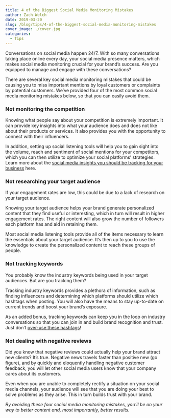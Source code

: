 ```yaml
---
title: 4 of the Biggest Social Media Monitoring Mistakes
author: Zach Welch
date: 2019-03-20
slug: /blog/tips/4-of-the-biggest-social-media-monitoring-mistakes
cover_image: ./cover.jpg
categories:
  - Tips
---
```


Conversations on social media happen 24/7. With so many conversations taking place online every day, your social media presence matters, which makes social media monitoring crucial for your brand’s success. Are you equipped to manage and engage with these conversations?

There are several key social media monitoring mistakes that could be causing you to miss important mentions by loyal customers or complaints by potential customers. We’ve provided four of the most common social media monitoring mistakes below, so that you can easily avoid them.

### Not monitoring the competition

Knowing what people say about your competition is extremely important. It can provide key insights into what your audience does and does not like about their products or services. It also provides you with the opportunity to connect with their influencers.

In addition, setting up social listening tools will help you to gain sight into the volume, reach and sentiment of social mentions for your competitors, which you can then utilize to optimize your social platforms’ strategies. Learn more about the [social media insights you should be tracking for your business][1] here.

### Not researching your target audience

If your engagement rates are low, this could be due to a lack of research on your target audience.

Knowing your target audience helps your brand generate personalized content that they find useful or interesting, which in turn will result in higher engagement rates. The right content will also grow the number of followers each platform has and aid in retaining them.

Most social media listening tools provide all of the items necessary to learn the essentials about your target audience. It’s then up to you to use the knowledge to create the personalized content to reach these groups of people.

### Not tracking keywords

You probably know the industry keywords being used in your target audiences. But are you tracking them?

Tracking industry keywords provides a plethora of information, such as finding influencers and determining which platforms should utilize which hashtags when posting. You will also have the means to stay up-to-date on current trends and boost your brand’s exposure.

As an added bonus, tracking keywords can keep you in the loop on industry conversations so that you can join in and build brand recognition and trust. Just don’t [over-use these hashtags][2]!

### Not dealing with negative reviews

Did you know that negative reviews could actually help your brand attract new clients? It’s true. Negative news travels faster than positive new (go figure), and by quickly and eloquently handling negative customer feedback, you will let other social media users know that your company cares about its customers.

Even when you are unable to completely rectify a situation on your social media channels, your audience will see that you are doing your best to solve problems as they arise. This in turn builds trust with your brand.

_By avoiding these four social media monitoring mistakes, you’ll be on your way to better content and, most importantly, better results._

[1]: /blog/news/are-you-tracking-these-3-important-social-media-insights-for-your-business
[2]: /blog/tips/dont-hashtag-everything-guide-for-social-media-marketers-how-to-handle-hashtags
